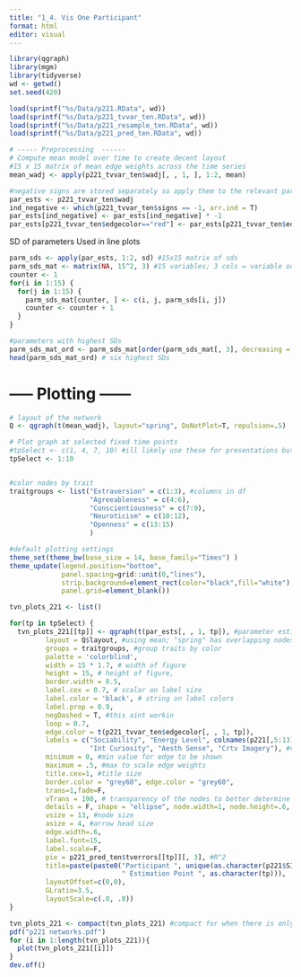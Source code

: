 ```yaml
---
title: "1_4. Vis One Participant"
format: html
editor: visual
---
```


```r
library(qgraph)
library(mgm) 
library(tidyverse)
wd <- getwd()
set.seed(420)
```

```r
load(sprintf("%s/Data/p221.RData", wd)) 
load(sprintf("%s/Data/p221_tvvar_ten.RData", wd)) 
load(sprintf("%s/Data/p221_resample_ten.RData", wd))
load(sprintf("%s/Data/p221_pred_ten.RData", wd)) 
```

```r
# ----- Preprocessing  ------
# Compute mean model over time to create decent layout
#15 x 15 matrix of mean edge weights across the time series
mean_wadj <- apply(p221_tvvar_ten$wadj[, , 1, ], 1:2, mean)

#negative signs are stored separately so apply them to the relevant parameter estimates
par_ests <- p221_tvvar_ten$wadj
ind_negative <- which(p221_tvvar_ten$signs == -1, arr.ind = T)
par_ests[ind_negative] <- par_ests[ind_negative] * -1
par_ests[p221_tvvar_ten$edgecolor=="red"] <- par_ests[p221_tvvar_ten$edgecolor=="red"] * -1
```

SD of parameters Used in line plots

```r
parm_sds <- apply(par_ests, 1:2, sd) #15x15 matrix of sds
parm_sds_mat <- matrix(NA, 15^2, 3) #15 variables; 3 cols = variable on variable and estimate
counter <- 1
for(i in 1:15) {
  for(j in 1:15) {
    parm_sds_mat[counter, ] <- c(i, j, parm_sds[i, j]) 
    counter <- counter + 1
  }
}

#parameters with highest SDs
parm_sds_mat_ord <- parm_sds_mat[order(parm_sds_mat[, 3], decreasing = TRUE), ]
head(parm_sds_mat_ord) # six highest SDs

```

# ----- Plotting ------

```r
# layout of the network
Q <- qgraph(t(mean_wadj), layout="spring", DoNotPlot=T, repulsion=.5)

# Plot graph at selected fixed time points
#tpSelect <- c(1, 4, 7, 10) #ill likely use these for presentations but i wanna see all networks for p221
tpSelect <- 1:10


#color nodes by trait
traitgroups <- list("Extraversion" = c(1:3), #columns in df
                    "Agreeableness" = c(4:6),
                    "Conscientiousness" = c(7:9),
                    "Neuroticism" = c(10:12),
                    "Openness" = c(13:15)
                    )

#default plotting settings
theme_set(theme_bw(base_size = 14, base_family="Times") )
theme_update(legend.position="bottom", 
             panel.spacing=grid::unit(0,"lines"),
             strip.background=element_rect(color="black",fill="white"),
             panel.grid=element_blank())
```

```r
tvn_plots_221 <- list()

for(tp in tpSelect) {
  tvn_plots_221[[tp]] <- qgraph(t(par_ests[, , 1, tp]), #parameter estimates to graph
         layout = Q$layout, #using mean; "spring" has overlapping nodes
         groups = traitgroups, #group traits by color
         palette = 'colorblind',
         width = 15 * 1.7, # width of figure
         height = 15, # height of figure,
         border.width = 0.5,
         label.cex = 0.7, # scalar on label size
         label.color = 'black', # string on label colors
         label.prop = 0.9, 
         negDashed = T, #this aint workin
         loop = 0.7,
         edge.color = t(p221_tvvar_ten$edgecolor[, , 1, tp]), 
         labels = c("Sociability", "Energy Level", colnames(p221[,5:13]), "Emo Volatility",
                    "Int Curiosity", "Aesth Sense", "Crtv Imagery"), #variable names
         minimum = 0, #min value for edge to be shown
         maximum = .5, #max to scale edge weights
         title.cex=1, #title size
         border.color = "grey60", edge.color = "grey60", 
         trans=1,fade=F,
         vTrans = 190, # transparency of the nodes to better determine edges crossing node areas
         details = F, shape = "ellipse", node.width=1, node.height=.6, # node appearance
         vsize = 13, #node size 
         asize = 4, #arrow head size
         edge.width=.6,
         label.font=15, 
         label.scale=F,
         pie = p221_pred_ten$tverrors[[tp]][, 3], #R^2
         title=paste(paste0("Participant ", unique(as.character(p221$SID)), " TVN",
                            " Estimation Point ", as.character(tp))),
         layoutOffset=c(0,0), 
         GLratio=3.5, 
         layoutScale=c(.8, .8))
}

```

```r
tvn_plots_221 <- compact(tvn_plots_221) #compact for when there is only 4 estimation points plotted; in this 10 network case there are no nulls
pdf("p221 networks.pdf")
for (i in 1:length(tvn_plots_221)){
  plot(tvn_plots_221[[i]])
}
dev.off()
```
